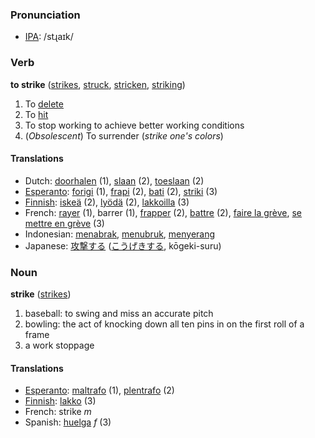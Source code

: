 === Pronunciation ===
*[[w:IPA|IPA]]: /stɻaɪk/

=== Verb ===
'''to strike''' ([[strikes]], [[struck]], [[stricken]], [[striking]])

# To [[delete]]
# To [[hit]]
# To stop working to achieve better working conditions
# (''Obsolescent'') To surrender (''strike one's colors'')

==== Translations ====
*Dutch: [[doorhalen]] (1), [[slaan]] (2), [[toeslaan]] (2)
*[[Esperanto]]: [[forigi]] (1), [[frapi]] (2), [[bati]] (2), [[striki]] (3)
*[[Finnish]]: [[iskeä]] (2), [[lyödä]] (2), [[lakkoilla]] (3)
*French: [[rayer]] (1), barrer (1), [[frapper]] (2), [[battre]] (2), [[faire la grève]], [[se mettre en grève]] (3)
*Indonesian: [[tabrak|menabrak]], [[tubruk|menubruk]], [[serang|menyerang]]
*Japanese: [[攻撃]]する ([[こうげき]]する, kōgeki-suru)

=== Noun ===
'''strike''' ([[strikes]])

# baseball: to swing and miss an accurate pitch
# bowling: the act of knocking down all ten pins in on the first roll of a frame
# a work stoppage

==== Translations ====
*[[Esperanto]]: [[maltrafo]] (1), [[plentrafo]] (2)
*[[Finnish]]: [[lakko]] (3)
*French: strike ''m''
*Spanish: [[huelga]] ''f'' (3)